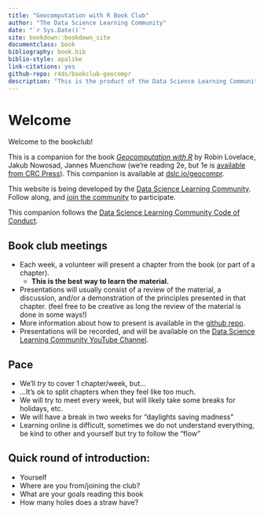 ```yaml
--- 
title: "Geocomputation with R Book Club"
author: "The Data Science Learning Community"
date: "`r Sys.Date()`"
site: bookdown::bookdown_site
documentclass: book
bibliography: book.bib
biblio-style: apalike
link-citations: yes
github-repo: r4ds/bookclub-geocompr
description: "This is the product of the Data Science Learning Community's Geocomputation with R Book Club."
---
```


# Welcome {-}

Welcome to the bookclub! 

This is a companion for the book [_Geocomputation with R_](https://r.geocompx.org/) by Robin Lovelace, Jakub Nowosad, Jannes Muenchow (we're reading 2e, but 1e is [available from CRC Press](https://www.routledge.com/9781138304512)).
This companion is available at [dslc.io/geocompr](https://dslc.io/geocompr).

This website is being developed by the [Data Science Learning Community](https://dslc.io). Follow along, and [join the community](https://dslc.io/join) to participate.

This companion follows the [Data Science Learning Community Code of Conduct](https://dslc.io/conduct).

## Book club meetings {-}

- Each week, a volunteer will present a chapter from the book (or part of a chapter).
  - **This is the best way to learn the material.**
- Presentations will usually consist of a review of the material, a discussion, and/or a demonstration of the principles presented in that chapter. (feel free to be creative as long the review of the material is done in some ways!)
- More information about how to present is available in the [github repo](https://github.com/r4ds/bookclub-geocompr).
- Presentations will be recorded, and will be available on the [Data Science Learning Community YouTube Channel](https://dslc.io/youtube).

## Pace {-}

- We'll _try_ to cover 1 chapter/week, but...
- ...It's ok to split chapters when they feel like too much.
- We will try to meet every week, but will likely take some breaks for holidays, etc.  
- We will have a break in two weeks for "daylights saving madness"  
- Learning online is difficult, sometimes we do not understand everything, be kind to other and yourself but try to follow the "flow"    

## Quick round of introduction: 

- Yourself  
- Where are you from/joining the club?  
- What are your goals reading this book 
- How many holes does a straw have? 
